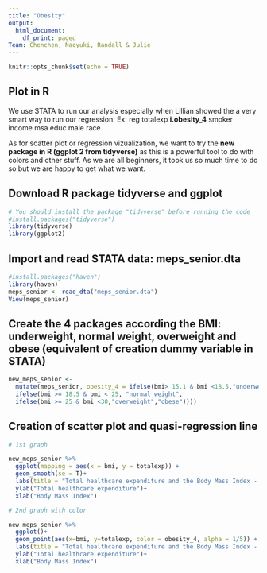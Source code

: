 ```yaml
---
title: "Obesity"
output:
  html_document:
    df_print: paged
Team: Chenchen, Naoyuki, Randall & Julie
---
```


```r
knitr::opts_chunk$set(echo = TRUE)
```

## Plot in R

We use STATA to run our analysis especially when Lillian showed the a very smart way to run our regression:
Ex: reg totalexp **i.obesity_4** smoker income msa educ male race 

As for scatter plot or regression vizualization, we want to try the **new package in R (ggplot 2 from tidyverse)** as this is a powerful tool to do with colors and other stuff. As we are all beginners, it took us so much time to do so but we are happy to get what we want.

## Download R package tidyverse and ggplot

```r
# You should install the package "tidyverse" before running the code
#install.packages("tidyverse")
library(tidyverse)
library(ggplot2)

```
## Import and read STATA data: meps_senior.dta

```r
#install.packages("haven")
library(haven)
meps_senior <- read_dta("meps_senior.dta")
View(meps_senior)
```

## Create the 4 packages according the BMI: underweight, normal weight, overweight and obese (equivalent of creation dummy variable in STATA)


```r
new_meps_senior <-   
  mutate(meps_senior, obesity_4 = ifelse(bmi> 15.1 & bmi <18.5,"underweight",
  ifelse(bmi >= 18.5 & bmi < 25, "normal weight",
  ifelse(bmi >= 25 & bmi <30,"overweight","obese"))))

```

## Creation of scatter plot and quasi-regression line


```r

# 1st graph

new_meps_senior %>%
  ggplot(mapping = aes(x = bmi, y = totalexp)) +
  geom_smooth(se = T)+
  labs(title = "Total healthcare expenditure and the Body Mass Index -   BMI") +
  ylab("Total healthcare expenditure")+
  xlab("Body Mass Index")

# 2nd graph with color 

new_meps_senior %>%
  ggplot()+
  geom_point(aes(x=bmi, y=totalexp, color = obesity_4, alpha = 1/5)) +
  labs(title = "Total healthcare expenditure and the Body Mass Index - BMI") +
  ylab("Total healthcare expenditure")+
  xlab("Body Mass Index")
```

